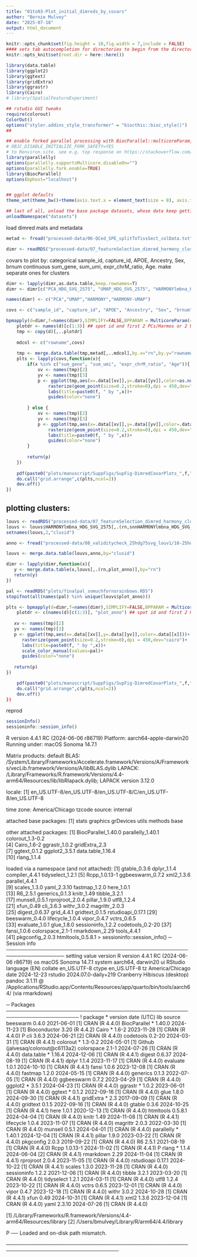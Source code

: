 ```yaml
---
title: "01to03-Plot_initial_dimreds_by_covars"
author: "Bernie Mulvey"
date: "2025-07-18"
output: html_document
---
```


```r
knitr::opts_chunk$set(fig.height = 10,fig.width = 7,include = FALSE)
#### sets tab autocompletion for directories to begin from the directory containing the .Rproj session, instead of the script's directory if different
knitr::opts_knit$set(root.dir = here::here())

library(data.table)
library(ggplot2)
library(ggtext)
library(gridExtra)
library(ggrastr)
library(Cairo)
# library(SpatialFeatureExperiment)

## rstudio GUI tweaks
require(colorout)
ColorOut()
options("styler.addins_style_transformer" = "biocthis::bioc_style()")
##

## enable forked parallel processing with BiocParallel::multicoreParam, future::, etc. seemed to need this a couple times, but otherwise havent so its here as a preventative measure. part of this is adding the line 
# OBJC_DISABLE_INITIALIZE_FORK_SAFETY=YES
# to Renviron.site. see e.g. top response on https://stackoverflow.com/questions/73638290/python-on-mac-is-it-safe-to-set-objc-disable-initialize-fork-safety-yes-globall 
library(parallelly)
options(parallelly.supportsMulticore.disableOn="")
options(parallelly.fork.enable=TRUE)
library(BiocParallel)
options(bphost="localhost")


## ggplot defaults
theme_set(theme_bw()+theme(axis.text.x = element_text(size = 8), axis.title.x = element_text(size = 8), axis.text.y = element_text(size = 8), axis.title.y = element_text(size =8), plot.title = element_text(size = 9,hjust=0.5), strip.text = element_text(size=8), legend.text = element_text(size=8), legend.title = element_text(size=8,hjust=0.5)))

## last of all, unload the base package datasets, whose data keep getting in the way of autocompletions (e.g., Theoph is priortized over TRUE)
unloadNamespace("datasets")
```

load dimred mats and metadata
```r
metad <- fread("processed-data/06-QCed_SPE_splitToTissSect_colData.txt")

dimr <- readRDS("processed-data/07_featureSelection_dimred_harmony_clustering/02-PCA_harmo_UMAP_matrices_HiDevG_HVG_SVG_andmixed_featsets.RDS")
```

covars to plot by: 
categorical sample_id, capture_id,  APOE, Ancestry, Sex, brnum
continuous sum_gene, sum_umi, expr_chrM_ratio, Age. make separate ones for clusters
```r
dimr <- lapply(dimr,as.data.table,keep.rownames=T)
dimr <- dimr[c("PCA_HDG_SVG_2575", "UMAP_HDG_SVG_2575", "HARMONYlmbna_HDG_SVG_2575", "HARMONYlmbna_HDG_SVG_2575_UMAP")]

names(dimr) <- c("PCA","UMAP","HARMONY","HARMONY-UMAP")

covs <- c("sample_id", "capture_id", "APOE", "Ancestry", "Sex", "brnum", "sum_gene", "sum_umi", "expr_chrM_ratio", "Age")

bpmapply(d=dimr,f=names(dimr),SIMPLIFY=FALSE,BPPARAM = MulticoreParam(4),FUN=function(d,f){
    plotdr <- names(d)[c(1:3)] ## spot id and first 2 PCs/Harmos or 2 UMAP dims
    tmp <- copy(d)[,..plotdr]
    
    mdcol <- c("rowname",covs)
    
    tmp <- merge.data.table(tmp,metad[,..mdcol],by.x="rn",by.y="rowname")
    plts <- lapply(covs,function(x){
        if(x %in% c("sum_gene", "sum_umi", "expr_chrM_ratio", "Age")){
            xv <- names(tmp)[2]
            yv <- names(tmp)[3]
            p <- ggplot(tmp,aes(x=.data[[xv]],y=.data[[yv]],color=as.numeric(.data[[x]])))+
                rasterize(geom_point(size=0.2,stroke=0),dpi = 450,dev="cairo_png")+
                labs(title=paste0(f, " by ",x))+
                guides(color="none")
            
        } else {
            xv <- names(tmp)[2]
            yv <- names(tmp)[3]
            p <- ggplot(tmp,aes(x=.data[[xv]],y=.data[[yv]],color=.data[[x]]))+
                rasterize(geom_point(size=0.2,stroke=0),dpi = 450,dev="cairo")+
                labs(title=paste0(f, " by ",x))+
                guides(color="none")
        }
        
        return(p)
    })
    
    pdf(paste0("plots/manuscript/SuppFigs/SupFig-DimredCovarPlots_",f,".pdf"),width=8,height=10)
    do.call("grid.arrange",c(plts,ncol=2))
    dev.off()
})

```

## plotting clusters:
```r
louvs <- readRDS("processed-data/07_featureSelection_dimred_harmony_clustering/04-Initial_louvLeid_res0.5-1-2_clusterings.RDS")
louvs <- louvs$HARMONYlmbna_HDG_SVG_2575[,.(rn,snnHARMONYlmbna_HDG_SVG_2575_louv_res1)]
setnames(louvs,2,"clusid")

anno <- fread("processed-data/08_validitycheck_25hdg75svg_louv1/10-25hdg75svg_louv1_annots.txt")

louvs <- merge.data.table(louvs,anno,by="clusid")

dimr <- lapply(dimr,function(x){
   y <- merge.data.table(x,louvs[,.(rn,plot_anno)],by="rn")
   return(y)
})

pal <- readRDS("plots/finalpal_somuchfornorainbows.RDS")
stopifnot(all(names(pal) %in% unique(louvs$plot_anno)))

plts <- bpmapply(d=dimr,f=names(dimr),SIMPLIFY=FALSE,BPPARAM = MulticoreParam(4),FUN=function(d,f){
    plotdr <- c(names(d)[c(1:3)], "plot_anno") ## spot id and first 2 PCs/Harmos or 2 UMAP dims and cluster
    
   xv <- names(tmp)[2]
   yv <- names(tmp)[3]
   p <- ggplot(tmp,aes(x=.data[[xv]],y=.data[[yv]],color=.data[[x]]))+
      rasterize(geom_point(size=0.2,stroke=0),dpi = 450,dev="cairo")+
      labs(title=paste0(f, " by ",x))+
      scale_color_manual(values=pal)+
      guides(color="none")
   
   return(p)
})

    pdf(paste0("plots/manuscript/SuppFigs/SupFig-DimredCovarPlots_",f,".pdf"),width=8,height=10)
    do.call("grid.arrange",c(plts,ncol=2))
    dev.off()
})

```

reprod
```r
sessionInfo()
sessioninfo::session_info()
```
R version 4.4.1 RC (2024-06-06 r86719)
Platform: aarch64-apple-darwin20
Running under: macOS Sonoma 14.7.1

Matrix products: default
BLAS:   /System/Library/Frameworks/Accelerate.framework/Versions/A/Frameworks/vecLib.framework/Versions/A/libBLAS.dylib 
LAPACK: /Library/Frameworks/R.framework/Versions/4.4-arm64/Resources/lib/libRlapack.dylib;  LAPACK version 3.12.0

locale:
[1] en_US.UTF-8/en_US.UTF-8/en_US.UTF-8/C/en_US.UTF-8/en_US.UTF-8

time zone: America/Chicago
tzcode source: internal

attached base packages:
[1] stats     graphics  grDevices utils     methods   base     

other attached packages:
 [1] BiocParallel_1.40.0 parallelly_1.40.1   colorout_1.3-0.2   
 [4] Cairo_1.6-2         ggrastr_1.0.2       gridExtra_2.3      
 [7] ggtext_0.1.2        ggplot2_3.5.1       data.table_1.16.4  
[10] rlang_1.1.4        

loaded via a namespace (and not attached):
 [1] gtable_0.3.6      dplyr_1.1.4       compiler_4.4.1    tidyselect_1.2.1 
 [5] Rcpp_1.0.13-1     ggbeeswarm_0.7.2  xml2_1.3.6        parallel_4.4.1   
 [9] scales_1.3.0      yaml_2.3.10       fastmap_1.2.0     here_1.0.1       
[13] R6_2.5.1          generics_0.1.3    knitr_1.49        tibble_3.2.1     
[17] munsell_0.5.1     rprojroot_2.0.4   pillar_1.9.0      utf8_1.2.4       
[21] xfun_0.49         cli_3.6.3         withr_3.0.2       magrittr_2.0.3   
[25] digest_0.6.37     grid_4.4.1        gridtext_0.1.5    rstudioapi_0.17.1
[29] beeswarm_0.4.0    lifecycle_1.0.4   vipor_0.4.7       vctrs_0.6.5      
[33] evaluate_1.0.1    glue_1.8.0        sessioninfo_1.2.2 codetools_0.2-20 
[37] fansi_1.0.6       colorspace_2.1-1  rmarkdown_2.29    tools_4.4.1      
[41] pkgconfig_2.0.3   htmltools_0.5.8.1
> sessioninfo::session_info()
─ Session info ──────────────────────────────────────────────────────────────────
 setting  value
 version  R version 4.4.1 RC (2024-06-06 r86719)
 os       macOS Sonoma 14.7.1
 system   aarch64, darwin20
 ui       RStudio
 language (EN)
 collate  en_US.UTF-8
 ctype    en_US.UTF-8
 tz       America/Chicago
 date     2024-12-23
 rstudio  2024.07.0-daily+219 Cranberry Hibiscus (desktop)
 pandoc   3.1.11 @ /Applications/RStudio.app/Contents/Resources/app/quarto/bin/tools/aarch64/ (via rmarkdown)

─ Packages ──────────────────────────────────────────────────────────────────────
 ! package      * version  date (UTC) lib source
   beeswarm       0.4.0    2021-06-01 [1] CRAN (R 4.4.0)
   BiocParallel * 1.40.0   2024-11-23 [1] Bioconductor 3.20 (R 4.4.2)
   Cairo        * 1.6-2    2023-11-28 [1] CRAN (R 4.4.0)
 P cli            3.6.3    2024-06-21 [2] CRAN (R 4.4.0)
   codetools      0.2-20   2024-03-31 [1] CRAN (R 4.4.1)
   colorout     * 1.3-0.2  2024-05-01 [1] Github (jalvesaq/colorout@c6113a2)
   colorspace     2.1-1    2024-07-26 [1] CRAN (R 4.4.0)
   data.table   * 1.16.4   2024-12-06 [1] CRAN (R 4.4.1)
   digest         0.6.37   2024-08-19 [1] CRAN (R 4.4.1)
   dplyr          1.1.4    2023-11-17 [1] CRAN (R 4.4.0)
   evaluate       1.0.1    2024-10-10 [1] CRAN (R 4.4.1)
   fansi          1.0.6    2023-12-08 [1] CRAN (R 4.4.0)
   fastmap        1.2.0    2024-05-15 [1] CRAN (R 4.4.0)
   generics       0.1.3    2022-07-05 [1] CRAN (R 4.4.0)
   ggbeeswarm     0.7.2    2023-04-29 [1] CRAN (R 4.4.0)
   ggplot2      * 3.5.1    2024-04-23 [1] CRAN (R 4.4.0)
   ggrastr      * 1.0.2    2023-06-01 [1] CRAN (R 4.4.0)
   ggtext       * 0.1.2    2022-09-16 [1] CRAN (R 4.4.0)
   glue           1.8.0    2024-09-30 [1] CRAN (R 4.4.1)
   gridExtra    * 2.3      2017-09-09 [1] CRAN (R 4.4.0)
   gridtext       0.1.5    2022-09-16 [1] CRAN (R 4.4.0)
   gtable         0.3.6    2024-10-25 [1] CRAN (R 4.4.1)
   here           1.0.1    2020-12-13 [1] CRAN (R 4.4.0)
   htmltools      0.5.8.1  2024-04-04 [1] CRAN (R 4.4.0)
   knitr          1.49     2024-11-08 [1] CRAN (R 4.4.1)
   lifecycle      1.0.4    2023-11-07 [1] CRAN (R 4.4.0)
   magrittr       2.0.3    2022-03-30 [1] CRAN (R 4.4.0)
   munsell        0.5.1    2024-04-01 [1] CRAN (R 4.4.0)
   parallelly   * 1.40.1   2024-12-04 [1] CRAN (R 4.4.1)
   pillar         1.9.0    2023-03-22 [1] CRAN (R 4.4.0)
   pkgconfig      2.0.3    2019-09-22 [1] CRAN (R 4.4.0)
   R6             2.5.1    2021-08-19 [1] CRAN (R 4.4.0)
   Rcpp           1.0.13-1 2024-11-02 [1] CRAN (R 4.4.1)
 P rlang        * 1.1.4    2024-06-04 [2] CRAN (R 4.4.1)
   rmarkdown      2.29     2024-11-04 [1] CRAN (R 4.4.1)
   rprojroot      2.0.4    2023-11-05 [1] CRAN (R 4.4.0)
   rstudioapi     0.17.1   2024-10-22 [1] CRAN (R 4.4.1)
   scales         1.3.0    2023-11-28 [1] CRAN (R 4.4.0)
   sessioninfo    1.2.2    2021-12-06 [1] CRAN (R 4.4.0)
   tibble         3.2.1    2023-03-20 [1] CRAN (R 4.4.0)
   tidyselect     1.2.1    2024-03-11 [1] CRAN (R 4.4.0)
   utf8           1.2.4    2023-10-22 [1] CRAN (R 4.4.0)
   vctrs          0.6.5    2023-12-01 [1] CRAN (R 4.4.0)
   vipor          0.4.7    2023-12-18 [1] CRAN (R 4.4.0)
   withr          3.0.2    2024-10-28 [1] CRAN (R 4.4.1)
   xfun           0.49     2024-10-31 [1] CRAN (R 4.4.1)
   xml2           1.3.6    2023-12-04 [1] CRAN (R 4.4.0)
   yaml           2.3.10   2024-07-26 [1] CRAN (R 4.4.0)

 [1] /Library/Frameworks/R.framework/Versions/4.4-arm64/Resources/library
 [2] /Users/bmulvey/Library/R/arm64/4.4/library

 P ── Loaded and on-disk path mismatch.

─────────────────────────────────────────────────────────────────────────────────
